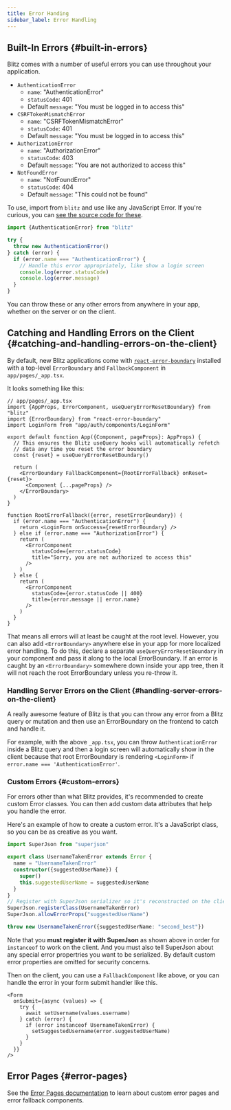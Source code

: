 ```yaml
---
title: Error Handing
sidebar_label: Error Handling
---
```


## Built-In Errors {#built-in-errors}

Blitz comes with a number of useful errors you can use throughout your
application.

- `AuthenticationError`
  - `name`: "AuthenticationError"
  - `statusCode`: 401
  - Default `message`: "You must be logged in to access this"
- `CSRFTokenMismatchError`
  - `name`: "CSRFTokenMismatchError"
  - `statusCode`: 401
  - Default `message`: "You must be logged in to access this"
- `AuthorizationError`
  - `name`: "AuthorizationError"
  - `statusCode`: 403
  - Default `message`: "You are not authorized to access this"
- `NotFoundError`
  - `name`: "NotFoundError"
  - `statusCode`: 404
  - Default `message`: "This could not be found"

To use, import from `blitz` and use like any JavaScript Error. If you're
curious, you can
[see the source code for these](https://github.com/blitz-js/blitz/blob/canary/packages/core/src/errors.ts).

```ts
import {AuthenticationError} from "blitz"

try {
  throw new AuthenticationError()
} catch (error) {
  if (error.name === "AuthenticationError") {
    // Handle this error appropriately, like show a login screen
    console.log(error.statusCode)
    console.log(error.message)
  }
}
```

You can throw these or any other errors from anywhere in your app, whether
on the server or on the client.

## Catching and Handling Errors on the Client {#catching-and-handling-errors-on-the-client}

By default, new Blitz applications come with
[`react-error-boundary`](https://github.com/bvaughn/react-error-boundary)
installed with a top-level `ErrorBoundary` and `FallbackComponent` in
`app/pages/_app.tsx`.

It looks something like this:

```tsx
// app/pages/_app.tsx
import {AppProps, ErrorComponent, useQueryErrorResetBoundary} from "blitz"
import {ErrorBoundary} from "react-error-boundary"
import LoginForm from "app/auth/components/LoginForm"

export default function App({Component, pageProps}: AppProps) {
  // This ensures the Blitz useQuery hooks will automatically refetch
  // data any time you reset the error boundary
  const {reset} = useQueryErrorResetBoundary()

  return (
    <ErrorBoundary FallbackComponent={RootErrorFallback} onReset={reset}>
      <Component {...pageProps} />
    </ErrorBoundary>
  )
}

function RootErrorFallback({error, resetErrorBoundary}) {
  if (error.name === "AuthenticationError") {
    return <LoginForm onSuccess={resetErrorBoundary} />
  } else if (error.name === "AuthorizationError") {
    return (
      <ErrorComponent
        statusCode={error.statusCode}
        title="Sorry, you are not authorized to access this"
      />
    )
  } else {
    return (
      <ErrorComponent
        statusCode={error.statusCode || 400}
        title={error.message || error.name}
      />
    )
  }
}
```

That means all errors will at least be caught at the root level. However,
you can also add `<ErrorBoundary>` anywhere else in your app for more
localized error handling. To do this, declare a separate
`useQueryErrorResetBoundary` in your component and pass it along to the
local ErrorBoundary. If an error is caught by an `<ErrorBoundary>`
somewhere down inside your app tree, then it will not reach the root
ErrorBoundary unless you re-throw it.

### Handling Server Errors on the Client {#handling-server-errors-on-the-client}

A really awesome feature of Blitz is that you can throw any error from a
Blitz query or mutation and then use an ErrorBoundary on the frontend to
catch and handle it.

For example, with the above `_app.tsx`, you can throw
`AuthenticationError` inside a Blitz query and then a login screen will
automatically show in the client because that root ErrorBoundary is
rendering `<LoginForm>` if `error.name === 'AuthenticationError'`.

### Custom Errors {#custom-errors}

For errors other than what Blitz provides, it's recommended to create
custom Error classes. You can then add custom data attributes that help
you handle the error.

Here's an example of how to create a custom error. It's a JavaScript
class, so you can be as creative as you want.

```ts
import SuperJson from "superjson"

export class UsernameTakenError extends Error {
  name = "UsernameTakenError"
  constructor({suggestedUserName}) {
    super()
    this.suggestedUserName = suggestedUserName
  }
}
// Register with SuperJson serializer so it's reconstructed on the client
SuperJson.registerClass(UsernameTakenError)
SuperJson.allowErrorProps("suggestedUserName")

throw new UsernameTakenError({suggestedUserName: "second_best"})
```

Note that you **must register it with SuperJson** as shown above in order
for `instanceof` to work on the client. And you must also tell SuperJson
about any special error propertries you want to be serialized. By default
custom error properties are omitted for security concerns.

Then on the client, you can use a `FallbackComponent` like above, or you
can handle the error in your form submit handler like this.

```tsx
<Form
  onSubmit={async (values) => {
    try {
      await setUsername(values.username)
    } catch (error) {
      if (error instanceof UsernameTakenError) {
        setSuggestedUsername(error.suggestedUserName)
      }
    }
  }}
/>
```

## Error Pages {#error-pages}

See the [Error Pages documentation](./error-pages) to learn about custom
error pages and error fallback components.
